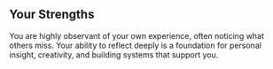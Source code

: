 ## Your Strengths

You are highly observant of your own experience, often noticing what others miss. Your ability to reflect deeply is a foundation for personal insight, creativity, and building systems that support you.